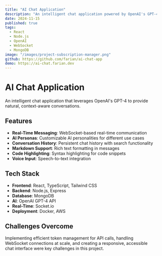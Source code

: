 ```yaml
---
title: "AI Chat Application"
description: "An intelligent chat application powered by OpenAI's GPT-4, featuring real-time messaging, conversation history, and customizable AI personas."
date: 2024-11-15
published: true
tags:
  - React
  - Node.js
  - OpenAI
  - WebSocket
  - MongoDB
image: "/images/project-subscription-manager.png"
github: https://github.com/farian/ai-chat-app
demo: https://ai-chat.farian.dev
---
```


# AI Chat Application

An intelligent chat application that leverages OpenAI's GPT-4 to provide natural, context-aware conversations.

## Features

- **Real-Time Messaging**: WebSocket-based real-time communication
- **AI Personas**: Customizable AI personalities for different use cases
- **Conversation History**: Persistent chat history with search functionality
- **Markdown Support**: Rich text formatting in messages
- **Code Highlighting**: Syntax highlighting for code snippets
- **Voice Input**: Speech-to-text integration

## Tech Stack

- **Frontend**: React, TypeScript, Tailwind CSS
- **Backend**: Node.js, Express
- **Database**: MongoDB
- **AI**: OpenAI GPT-4 API
- **Real-Time**: Socket.io
- **Deployment**: Docker, AWS

## Challenges Overcome

Implementing efficient token management for API calls, handling WebSocket connections at scale, and creating a responsive, accessible chat interface were key challenges in this project.
